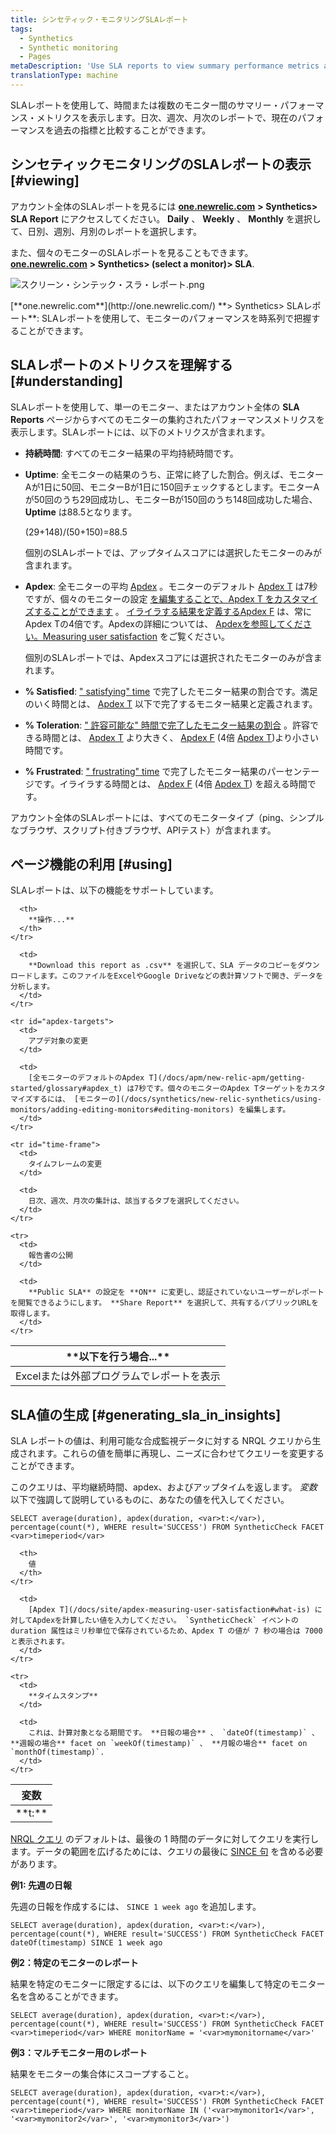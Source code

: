 ```yaml
---
title: シンセティック・モニタリングSLAレポート
tags:
  - Synthetics
  - Synthetic monitoring
  - Pages
metaDescription: 'Use SLA reports to view summary performance metrics across all your monitors, and to compare your current performance to historical metrics.'
translationType: machine
---
```



SLAレポートを使用して、時間または複数のモニター間のサマリー・パフォーマンス・メトリクスを表示します。日次、週次、月次のレポートで、現在のパフォーマンスを過去の指標と比較することができます。

## シンセティックモニタリングのSLAレポートの表示 [#viewing]

アカウント全体のSLAレポートを見るには [**one.newrelic.com**](http://one.newrelic.com/) **> Synthetics> SLA Report** にアクセスしてください。 **Daily** 、 **Weekly** 、 **Monthly** を選択して、日別、週別、月別のレポートを選択します。

また、個々のモニターのSLAレポートを見ることもできます。 [**one.newrelic.com**](http://one.newrelic.com/) **> Synthetics> (select a monitor)> SLA**.

<img
  src={slaReport}
  title="スクリーン・シンテック・スラ・レポート.png"
  alt="スクリーン・シンテック・スラ・レポート.png"
/>

<figcaption>
  [**one.newrelic.com**](http://one.newrelic.com/) **> Synthetics> SLAレポート**: SLAレポートを使用して、モニターのパフォーマンスを時系列で把握することができます。
</figcaption>

## SLAレポートのメトリクスを理解する [#understanding]

SLAレポートを使用して、単一のモニター、またはアカウント全体の **SLA Reports** ページからすべてのモニターの集約されたパフォーマンスメトリクスを表示します。SLAレポートには、以下のメトリクスが含まれます。

* **持続時間**: すべてのモニター結果の平均持続時間です。

* **Uptime**: 全モニターの結果のうち、正常に終了した割合。例えば、モニターAが1日に50回、モニターBが1日に150回チェックするとします。モニターAが50回のうち29回成功し、モニターBが150回のうち148回成功した場合、 **Uptime** は88.5となります。

  (29+148)/(50+150)=88.5

  個別のSLAレポートでは、アップタイムスコアには選択したモニターのみが含まれます。

* **Apdex**: 全モニターの平均 [Apdex](/docs/apm/new-relic-apm/apdex/apdex-measuring-user-satisfaction) 。モニターのデフォルト [Apdex T](/docs/apm/new-relic-apm/getting-started/glossary#apdex_t) は7秒ですが、個々のモニターの設定 [を編集することで、Apdex T をカスタマイズすることができます](/docs/synthetics/new-relic-synthetics/using-monitors/adding-editing-monitors#editing-monitors) 。 [イライラする結果を定義するApdex F](/docs/apm/new-relic-apm/getting-started/glossary#apdex_f) は、常にApdex Tの4倍です。Apdexの詳細については、 [Apdexを参照してください。Measuring user satisfaction](/docs/apm/new-relic-apm/apdex/apdex-measuring-user-satisfaction) をご覧ください。

  個別のSLAレポートでは、Apdexスコアには選択されたモニターのみが含まれます。

* **% Satisfied**: [" satisfying" time](/docs/apm/new-relic-apm/apdex/apdex-measuring-user-satisfaction#bullet-satisfied) で完了したモニター結果の割合です。満足のいく時間とは、 [Apdex T](/docs/apm/new-relic-apm/getting-started/glossary#apdex_t) 以下で完了するモニター結果と定義されます。

* **% Toleration**: [" 許容可能な" 時間で完了したモニター結果の割合](/docs/apm/new-relic-apm/apdex/apdex-measuring-user-satisfaction#bullet-tolerating) 。許容できる時間とは、 [Apdex T](/docs/apm/new-relic-apm/getting-started/glossary#apdex_t) より大きく、 [Apdex F](/docs/apm/new-relic-apm/getting-started/glossary#apdex_f) (4倍 [Apdex T](/docs/apm/new-relic-apm/getting-started/glossary#apdex_t))より小さい時間です。

* **% Frustrated**: [" frustrating" time](/docs/apm/new-relic-apm/apdex/apdex-measuring-user-satisfaction#bullet-tolerating) で完了したモニター結果のパーセンテージです。イライラする時間とは、 [Apdex F](/docs/apm/new-relic-apm/getting-started/glossary#apdex_f) (4倍 [Apdex T](/docs/apm/new-relic-apm/getting-started/glossary#apdex_t)) を超える時間です。

アカウント全体のSLAレポートには、すべてのモニタータイプ（ping、シンプルなブラウザ、スクリプト付きブラウザ、APIテスト）が含まれます。

## ページ機能の利用 [#using]

SLAレポートは、以下の機能をサポートしています。

<table>
  <thead>
    <tr>
      <th width={200}>
        **以下を行う場合...**
      </th>

      <th>
        **操作...**
      </th>
    </tr>
  </thead>

  <tbody>
    <tr id="download-report">
      <td>
        Excelまたは外部プログラムでレポートを表示
      </td>

      <td>
        **Download this report as .csv** を選択して、SLA データのコピーをダウンロードします。このファイルをExcelやGoogle Driveなどの表計算ソフトで開き、データを分析します。
      </td>
    </tr>

    <tr id="apdex-targets">
      <td>
        アプデ対象の変更
      </td>

      <td>
        [全モニターのデフォルトのApdex T](/docs/apm/new-relic-apm/getting-started/glossary#apdex_t) は7秒です。個々のモニターのApdex Tターゲットをカスタマイズするには、 [モニターの](/docs/synthetics/new-relic-synthetics/using-monitors/adding-editing-monitors#editing-monitors) を編集します。
      </td>
    </tr>

    <tr id="time-frame">
      <td>
        タイムフレームの変更
      </td>

      <td>
        日次、週次、月次の集計は、該当するタブを選択してください。
      </td>
    </tr>

    <tr>
      <td>
        報告書の公開
      </td>

      <td>
        **Public SLA** の設定を **ON** に変更し、認証されていないユーザーがレポートを閲覧できるようにします。 **Share Report** を選択して、共有するパブリックURLを取得します。
      </td>
    </tr>
  </tbody>
</table>

## SLA値の生成 [#generating_sla_in_insights]

SLA レポートの値は、利用可能な合成監視データに対する NRQL クエリから生成されます。これらの値を簡単に再現し、ニーズに合わせてクエリーを変更することができます。

このクエリは、平均継続時間、apdex、およびアップタイムを返します。 <var>変数</var> 以下で強調して説明しているものに、あなたの値を代入してください。

```
SELECT average(duration), apdex(duration, <var>t:</var>), percentage(count(*), WHERE result='SUCCESS') FROM SyntheticCheck FACET <var>timeperiod</var>
```

<table>
  <thead>
    <tr>
      <th width={200}>
        変数
      </th>

      <th>
        値
      </th>
    </tr>
  </thead>

  <tbody>
    <tr>
      <td>
        **t:**
      </td>

      <td>
        [Apdex T](/docs/site/apdex-measuring-user-satisfaction#what-is) に対してApdexを計算したい値を入力してください。 `SyntheticCheck` イベントの duration 属性はミリ秒単位で保存されているため、Apdex T の値が 7 秒の場合は 7000 と表示されます。
      </td>
    </tr>

    <tr>
      <td>
        **タイムスタンプ**
      </td>

      <td>
        これは、計算対象となる期間です。 **日報の場合** 、 `dateOf(timestamp)` 、 **週報の場合** facet on `weekOf(timestamp)` 、 **月報の場合** facet on `monthOf(timestamp)`.
      </td>
    </tr>
  </tbody>
</table>

[NRQL クエリ](/docs/query-your-data/nrql-new-relic-query-language/get-started/introduction-nrql-new-relics-query-language) のデフォルトは、最後の 1 時間のデータに対してクエリを実行します。データの範囲を広げるためには、クエリの最後に [SINCE 句](/docs/insights/new-relic-insights/using-new-relic-query-language/nrql-reference#sel-since) を含める必要があります。

**例1: 先週の日報**

先週の日報を作成するには、 `SINCE 1 week ago` を追加します。

```
SELECT average(duration), apdex(duration, <var>t:</var>), percentage(count(*), WHERE result='SUCCESS') FROM SyntheticCheck FACET dateOf(timestamp) SINCE 1 week ago
```

**例2：特定のモニターのレポート**

結果を特定のモニターに限定するには、以下のクエリを編集して特定のモニター名を含めることができます。

```
SELECT average(duration), apdex(duration, <var>t:</var>), percentage(count(*), WHERE result='SUCCESS') FROM SyntheticCheck FACET <var>timeperiod</var> WHERE monitorName = '<var>mymonitorname</var>'
```

**例3：マルチモニター用のレポート**

結果をモニターの集合体にスコープすること。

```
SELECT average(duration), apdex(duration, <var>t:</var>), percentage(count(*), WHERE result='SUCCESS') FROM SyntheticCheck FACET <var>timeperiod</var> WHERE monitorName IN ('<var>mymonitor1</var>', '<var>mymonitor2</var>', '<var>mymonitor3</var>')
```
